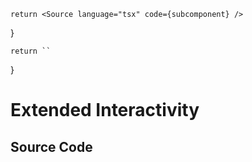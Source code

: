 
    return <Source language="tsx" code={subcomponent} />
}

    return ``
}

# Extended Interactivity

<Meta title="Tailwind/Theme/Extended/Interactivity" />

<Documentation />

## Source Code

<SourceCode />